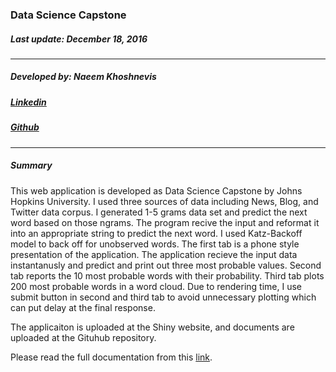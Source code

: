 ### Data Science Capstone
#####  Last update: December 18, 2016

-----------

##### Developed by: Naeem Khoshnevis
##### <a href="https://www.linkedin.com/in/datahacker">Linkedin</a>
##### <a href="https://github.com/Naeemkh">Github</a>


-----------

##### Summary

This web application is developed as Data Science Capstone by Johns Hopkins University. I used three sources of data including News, Blog, and Twitter data corpus. I generated 1-5 grams data set and predict the next word based on those ngrams. The program recive the input and reformat it into an appropriate string to predict the next word. I used Katz-Backoff model to back off for unobserved words. The first tab is a phone style presentation of the application. The application recieve the input data instantanusly and predict and print out three most probable values. Second tab reports the 10 most probable words with their probability. Third tab plots 200 most probable words in a word cloud. Due to rendering time, I use submit button in second and third tab to avoid unnecessary plotting which can put delay at the final response. 

The applicaiton is uploaded at the Shiny website, and documents are uploaded at the Gituhub repository.

Please read the full documentation from this <a href="https://rawgit.com/Naeemkh/DataScienceCapstone/master/full_documentation.html">link</a>.






